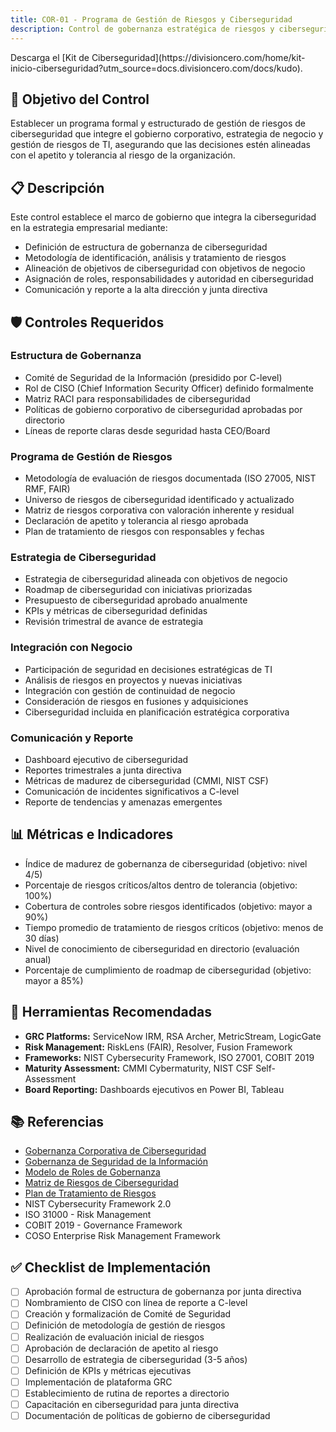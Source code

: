 ```yaml
---
title: COR-01 - Programa de Gestión de Riesgos y Ciberseguridad
description: Control de gobernanza estratégica de riesgos y ciberseguridad organizacional
---
```


<Callout title="Quieres aprender más?">
  Descarga el [Kit de Ciberseguridad](https://divisioncero.com/home/kit-inicio-ciberseguridad?utm_source=docs.divisioncero.com/docs/kudo).
</Callout>

## 🎯 Objetivo del Control

Establecer un programa formal y estructurado de gestión de riesgos de ciberseguridad que integre el gobierno corporativo, estrategia de negocio y gestión de riesgos de TI, asegurando que las decisiones estén alineadas con el apetito y tolerancia al riesgo de la organización.

## 📋 Descripción

Este control establece el marco de gobierno que integra la ciberseguridad en la estrategia empresarial mediante:
- Definición de estructura de gobernanza de ciberseguridad
- Metodología de identificación, análisis y tratamiento de riesgos
- Alineación de objetivos de ciberseguridad con objetivos de negocio
- Asignación de roles, responsabilidades y autoridad en ciberseguridad
- Comunicación y reporte a la alta dirección y junta directiva

## 🛡️ Controles Requeridos

### Estructura de Gobernanza
- Comité de Seguridad de la Información (presidido por C-level)
- Rol de CISO (Chief Information Security Officer) definido formalmente
- Matriz RACI para responsabilidades de ciberseguridad
- Políticas de gobierno corporativo de ciberseguridad aprobadas por directorio
- Líneas de reporte claras desde seguridad hasta CEO/Board

### Programa de Gestión de Riesgos
- Metodología de evaluación de riesgos documentada (ISO 27005, NIST RMF, FAIR)
- Universo de riesgos de ciberseguridad identificado y actualizado
- Matriz de riesgos corporativa con valoración inherente y residual
- Declaración de apetito y tolerancia al riesgo aprobada
- Plan de tratamiento de riesgos con responsables y fechas

### Estrategia de Ciberseguridad
- Estrategia de ciberseguridad alineada con objetivos de negocio
- Roadmap de ciberseguridad con iniciativas priorizadas
- Presupuesto de ciberseguridad aprobado anualmente
- KPIs y métricas de ciberseguridad definidas
- Revisión trimestral de avance de estrategia

### Integración con Negocio
- Participación de seguridad en decisiones estratégicas de TI
- Análisis de riesgos en proyectos y nuevas iniciativas
- Integración con gestión de continuidad de negocio
- Consideración de riesgos en fusiones y adquisiciones
- Ciberseguridad incluida en planificación estratégica corporativa

### Comunicación y Reporte
- Dashboard ejecutivo de ciberseguridad
- Reportes trimestrales a junta directiva
- Métricas de madurez de ciberseguridad (CMMI, NIST CSF)
- Comunicación de incidentes significativos a C-level
- Reporte de tendencias y amenazas emergentes

## 📊 Métricas e Indicadores

- Índice de madurez de gobernanza de ciberseguridad (objetivo: nivel 4/5)
- Porcentaje de riesgos críticos/altos dentro de tolerancia (objetivo: 100%)
- Cobertura de controles sobre riesgos identificados (objetivo: mayor a 90%)
- Tiempo promedio de tratamiento de riesgos críticos (objetivo: menos de 30 días)
- Nivel de conocimiento de ciberseguridad en directorio (evaluación anual)
- Porcentaje de cumplimiento de roadmap de ciberseguridad (objetivo: mayor a 85%)

## 🔗 Herramientas Recomendadas

- **GRC Platforms:** ServiceNow IRM, RSA Archer, MetricStream, LogicGate
- **Risk Management:** RiskLens (FAIR), Resolver, Fusion Framework
- **Frameworks:** NIST Cybersecurity Framework, ISO 27001, COBIT 2019
- **Maturity Assessment:** CMMI Cybermaturity, NIST CSF Self-Assessment
- **Board Reporting:** Dashboards ejecutivos en Power BI, Tableau

## 📚 Referencias

- [Gobernanza Corporativa de Ciberseguridad](/docs/kudo/politicas/gobernanza-corporativa-ciberseguridad)
- [Gobernanza de Seguridad de la Información](/docs/kudo/politicas/gobernanza-seguridad-informacion)
- [Modelo de Roles de Gobernanza](/docs/kudo/politicas/modelo-roles-gobernanza)
- [Matriz de Riesgos de Ciberseguridad](/docs/kudo/politicas/matriz-riesgos-ciberseguridad)
- [Plan de Tratamiento de Riesgos](/docs/kudo/politicas/plan-tratamiento-riesgos)
- NIST Cybersecurity Framework 2.0
- ISO 31000 - Risk Management
- COBIT 2019 - Governance Framework
- COSO Enterprise Risk Management Framework

## ✅ Checklist de Implementación

- [ ] Aprobación formal de estructura de gobernanza por junta directiva
- [ ] Nombramiento de CISO con línea de reporte a C-level
- [ ] Creación y formalización de Comité de Seguridad
- [ ] Definición de metodología de gestión de riesgos
- [ ] Realización de evaluación inicial de riesgos
- [ ] Aprobación de declaración de apetito al riesgo
- [ ] Desarrollo de estrategia de ciberseguridad (3-5 años)
- [ ] Definición de KPIs y métricas ejecutivas
- [ ] Implementación de plataforma GRC
- [ ] Establecimiento de rutina de reportes a directorio
- [ ] Capacitación en ciberseguridad para junta directiva
- [ ] Documentación de políticas de gobierno de ciberseguridad
